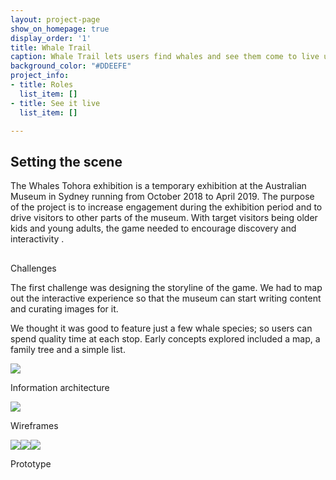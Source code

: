 ```yaml
---
layout: project-page
show_on_homepage: true
display_order: '1'
title: Whale Trail
caption: Whale Trail lets users find whales and see them come to live using AR technology.
background_color: "#DDEEFE"
project_info:
- title: Roles
  list_item: []
- title: See it live
  list_item: []

---
```

## Setting the scene

The Whales Tohora exhibition is a temporary exhibition at the Australian Museum in Sydney running from October 2018 to April 2019. The purpose of the project is to increase engagement during the exhibition period and to drive visitors to other parts of the museum. With target visitors being older kids and young adults, the game needed to encourage discovery and interactivity .

##   
Challenges

The first challenge was designing the storyline of the game. We had to map out the interactive experience so that the museum can start writing content and curating images for it.

We thought it was good to feature just a few whale species; so users can spend quality time at each stop. Early concepts explored included a map, a family tree and a simple list.

![](/static/whale_ia.png)

Information architecture

![](/static/whale_wire.png)

Wireframes

![](/static/whale_proto.gif)![](/static/whale_proto.gif)![](/static/whale_proto.gif)

Prototype